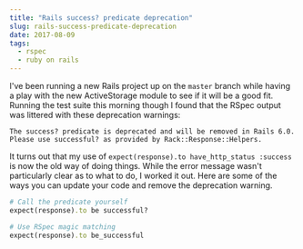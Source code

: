 ---
title: "Rails success? predicate deprecation"
slug: rails-success-predicate-deprecation
date: 2017-08-09
tags:
  - rspec
  - ruby on rails
---

I've been running a new Rails project up on the `master` branch while having a play with the new ActiveStorage module to see if it will be a good fit. Running the test suite this morning though I found that the RSpec output was littered with these deprecation warnings:

```
The success? predicate is deprecated and will be removed in Rails 6.0. Please use successful? as provided by Rack::Response::Helpers.
```

It turns out that my use of `expect(response).to have_http_status :success` is now the old way of doing things. While the error message wasn't particularly clear as to what to do, I worked it out. Here are some of the ways you can update your code and remove the deprecation warning.

```rb
# Call the predicate yourself
expect(response).to be successful?

# Use RSpec magic matching
expect(response).to be_successful
```
